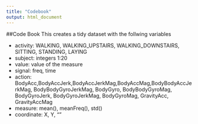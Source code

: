 ```yaml
---
title: "Codebook"
output: html_document
---
```


##Code Book
This creates a tidy dataset with the follwing variables

- activity: WALKING, WALKING_UPSTAIRS, WALKING_DOWNSTAIRS, SITTING, STANDING, LAYING
- subject: integers 1:20
- value: value of the measure
- signal: freq, time
- action: BodyAcc,BodyAccJerk,BodyAccJerkMag,BodyAccMag,BodyBodyAccJerkMag, BodyBodyGyroJerkMag, BodyGyro, BodyBodyGyroMag, BodyGyroJerk, BodyGyroJerkMag, BodyGyroMag, GravityAcc, GravityAccMag
- measure: mean(), meanFreq(), std()
- coordinate: X, Y, ""